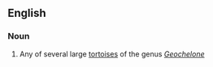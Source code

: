 ==English==

===Noun===
{{wikipedia}}
{{en-noun}}

# Any of several large [[tortoise]]s of the genus ''[[Geochelone]]''